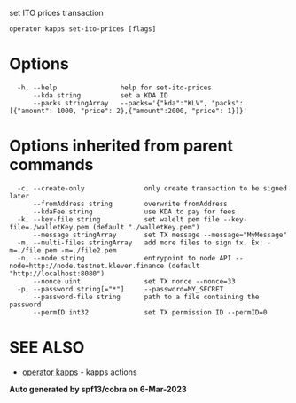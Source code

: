 set ITO prices transaction

```
operator kapps set-ito-prices [flags]
```

# Options

```
  -h, --help                help for set-ito-prices
      --kda string          set a KDA ID
      --packs stringArray   --packs='{"kda":"KLV", "packs": [{"amount": 1000, "price": 2},{"amount":2000, "price": 1}]}'
```

# Options inherited from parent commands

```
  -c, --create-only               only create transaction to be signed later
      --fromAddress string        overwrite fromAddress
      --kdaFee string             use KDA to pay for fees
  -k, --key-file string           set walelt pem file --key-file=./walletKey.pem (default "./walletKey.pem")
      --message stringArray       set TX message --message="MyMessage"
  -m, --multi-files stringArray   add more files to sign tx. Ex: -m=./file.pem -m=./file2.pem
  -n, --node string               entrypoint to node API --node=http://node.testnet.klever.finance (default "http://localhost:8080")
      --nonce uint                set TX nonce --nonce=33
  -p, --password string[="*"]     --password=MY_SECRET
      --password-file string      path to a file containing the password
      --permID int32              set TX permission ID --permID=0
```

# SEE ALSO

- [operator kapps](undefined) - kapps actions

**Auto generated by spf13/cobra on 6-Mar-2023**

